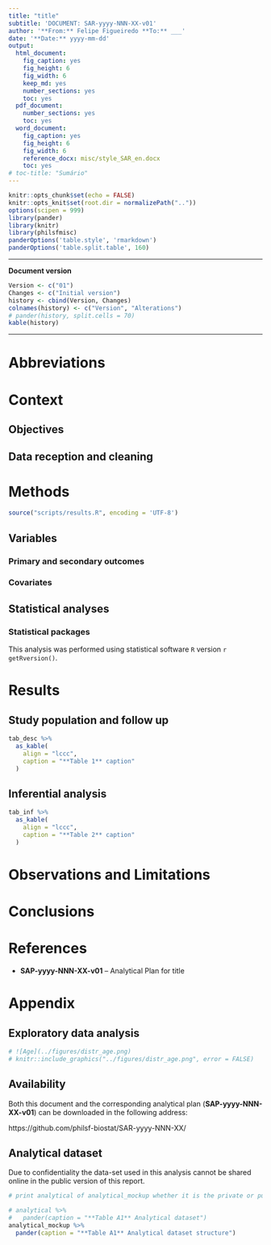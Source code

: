 ```yaml
---
title: "title"
subtitle: 'DOCUMENT: SAR-yyyy-NNN-XX-v01'
author: '**From:** Felipe Figueiredo **To:** ___'
date: '**Date:** yyyy-mm-dd'
output:
  html_document:
    fig_caption: yes
    fig_height: 6
    fig_width: 6
    keep_md: yes
    number_sections: yes
    toc: yes
  pdf_document:
    number_sections: yes
    toc: yes
  word_document:
    fig_caption: yes
    fig_height: 6
    fig_width: 6
    reference_docx: misc/style_SAR_en.docx
    toc: yes
# toc-title: "Sumário"
---
```


```r
knitr::opts_chunk$set(echo = FALSE)
knitr::opts_knit$set(root.dir = normalizePath(".."))
options(scipen = 999)
library(pander)
library(knitr)
library(philsfmisc)
panderOptions('table.style', 'rmarkdown')
panderOptions('table.split.table', 160)
```

---

**Document version**

```r
Version <- c("01")
Changes <- c("Initial version")
history <- cbind(Version, Changes)
colnames(history) <- c("Version", "Alterations")
# pander(history, split.cells = 70)
kable(history)
```

---

# Abbreviations

# Context

## Objectives

## Data reception and cleaning

# Methods

```r
source("scripts/results.R", encoding = 'UTF-8')
```

## Variables

### Primary and secondary outcomes

### Covariates

## Statistical analyses

### Statistical packages

This analysis was performed using statistical software `R` version `r getRversion()`.

# Results

## Study population and follow up

```r
tab_desc %>%
  as_kable(
    align = "lccc",
    caption = "**Table 1** caption"
  )
```

## Inferential analysis

```r
tab_inf %>%
  as_kable(
    align = "lccc",
    caption = "**Table 2** caption"
  )
```

# Observations and Limitations

# Conclusions

# References

- **SAP-yyyy-NNN-XX-v01** -- Analytical Plan for title
<!-- - Cohen, J. (1988). Statistical power analysis for the behavioral sciences (2nd Ed.). New York: Routledge. -->

# Appendix

## Exploratory data analysis

```r
# ![Age](../figures/distr_age.png)
# knitr::include_graphics("../figures/distr_age.png", error = FALSE)
```

## Availability

Both this document and the corresponding analytical plan (**SAP-yyyy-NNN-XX-v01**) can be downloaded in the following address:

<!-- This document can be downloaded in the following address: -->

https://github.com/philsf-biostat/SAR-yyyy-NNN-XX/

## Analytical dataset

Due to confidentiality the data-set used in this analysis cannot be shared online in the public version of this report.

```r
# print analytical of analytical_mockup whether it is the private or public version of the SAR

# analytical %>%
#   pander(caption = "**Table A1** Analytical dataset")
analytical_mockup %>%
  pander(caption = "**Table A1** Analytical dataset structure")
```
